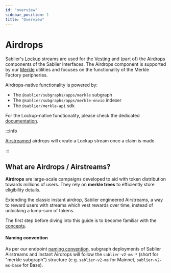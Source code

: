 ```yaml
---
id: "overview"
sidebar_position: 1
title: "Overview"
---
```



# Airdrops

Sablier's [Lockup](/concepts/lockup/overview) streams are used for the [Vesting](/apps/features/vesting) and (part of)
the [Airdrops](/apps/features/airdrops) components of the Sablier Interfaces. The Airdrops component is supported by our
[Merkle](/concepts/merkle-airdrops) utilities and focuses on the functionality of the Merkle Factory peripheries.

Airdrops-native functionality is powered by:

- The `@sablier/subgraphs/apps/merkle` subgraph
- The `@sablier/subgraphs/apps/merkle-envio` indexer
- The `@sablier/merkle-api` sdk

For the Lockup-native functionality, please check the dedicated [documentation](/api/lockup/overview).

:::info

[Airstreamed](/apps/features/airdrops) airdrops will create a Lockup stream once a claim is made.

:::

<LinkPreview
  href="https://github.com/sablier-labs/subgraphs"
  icon="github"
  subtitle="@sablier-labs/subgraphs"
  title="Sablier Subgraphs"
/>

<LinkPreview
  href="https://github.com/sablier-labs/merkle-api"
  icon="github"
  subtitle="@sablier-labs/merkle-api"
  title="Sablier SDK: Merkle API"
/>

## What are Airdrops / Airstreams?

**Airdrops** are large-scale campaigns developed to aid with token distribution towards millions of users. They rely on
**merkle trees** to efficiently store eligibility details.

Extending the classic instant airdrop, Sablier engineered Airstreams, a way to reward users with streams which vest
rewards over time, instead of unlocking a lump-sum of tokens.

The first step before diving into this guide is to become familiar with the [concepts](/concepts/merkle-airdrops).

#### Naming convention

As per our endpoint [naming convention](/api/overview#endpoints--slugs), subgraph deployments of Sablier Airstreams and
Instant Airdrops will follow the `sablier-v2-ms-*` (short for "merkle subgraph") structure (e.g. `sablier-v2-ms` for
Mainnet, `sablier-v2-ms-base` for Base).
